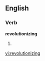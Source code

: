 ==English==

===Verb===
'''revolutionizing'''

# {{present participle of|[[revolutionize]]}}

[[vi:revolutionizing]]